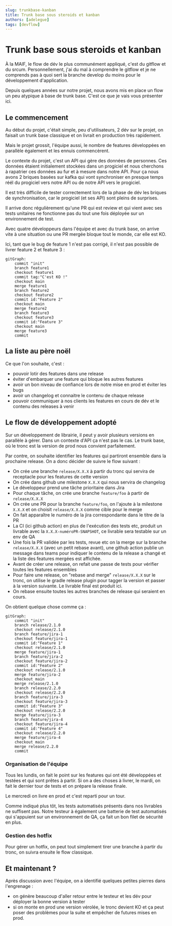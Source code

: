 ```yaml
---
slug: trunkbase-kanban
title: Trunk base sous steroids et kanban
authors: [adelegue]
tags: [devflow]
---
```


# Trunk base sous steroids et kanban

À la MAIF, le flow de dév le plus communément appliqué, c'est du gitflow et du srcum.
Personnellement, j'ai du mal à comprendre le gitflow et je ne comprends pas à quoi sert la branche develop du moins pour le développement d'application.

Depuis quelques années sur notre projet, nous avons mis en place un flow un peu atypique à base de trunk base. C'est ce que je vais vous présenter ici.

## Le commencement

Au début du projet, c'était simple, peu d'utilisateurs, 2 dév sur le projet, on faisait un trunk base classique et on livrait en production très rapidement.

Mais le projet grossit, l'équipe aussi, le nombre de features développées en parallèle également et les ennuis commencèrent.


Le contexte du projet, c'est un API qui gère des données de personnes. Ces données étaient initialement stockées dans un progiciel et nous cherchons à rapatrier ces données au fur et à mesure dans notre API.
Pour ça nous avons 2 briques basées sur kafka qui vont synchroniser en presque temps réél du progiciel vers notre API ou de notre API vers le progiciel.

Il est très difficile de tester correctement lors de la phase de dév les briques de synchronisation, car le progiciel (et ses API) sont pleins de surprises.

Il arrive donc régulièrement qu'une PR qui est review et qui vient avec ses tests unitaires ne fonctionne pas du tout une fois déployée sur un environnement de test.

Avec quatre développeurs dans l'équipe et avec du trunk base, on arrive vite à une situation ou une PR mergée bloque tout le monde, car elle est KO.


Ici, tant que le bug de feature 1 n'est pas corrigé, il n'est pas possible de livrer feature 2 et feature 3 :

```mermaid
gitGraph:
    commit "init"
    branch feature1
    checkout feature1
    commit tag:"C'est KO !"
    checkout main
    merge feature1
    branch feature2
    checkout feature2
    commit id:"Feature 2"
    checkout main
    merge feature2
    branch feature3
    checkout feature3
    commit id:"Feature 3"
    checkout main
    merge feature3
    commit
```

## La liste au père noël

Ce que l'on souhaite, c'est :
* pouvoir lotir des features dans une release
* éviter d'embarquer une feature qui bloque les autres features
* avoir un bon niveau de confiance lors de notre mise en prod et éviter les bugs
* avoir un changelog et connaitre le contenu de chaque release
* pouvoir communiquer à nos clients les features en cours de dév et le contenu des releases à venir

## Le flow de développement adopté

Sur un développement de librairie, il peut y avoir plusieurs versions en parallèle à gérer. Dans un contexte d'API ça n'est pas le cas.
Le trunk base, où le tronc est la version de prod nous convient parfaitement.

Par contre, on souhaite identifier les features qui partiront ensemble dans la prochaine release. On a donc décider de suivre le flow suivant :

* On crée une branche `release/X.X.X` à partir du tronc qui servira de receptacle pour les features de cette version
* On crée dans github une milestone `X.X.X` qui nous servira de changelog
* Le développeur prend une tâche prioritaire dans Jira
* Pour chaque tâche, on crée une branche `feature/foo` à partir de `release/X.X.X`
* On crée une PR pour la branche `feature/foo`, on l'ajoute à la milestone `X.X.X` et on choisit `release/X.X.X` comme cible pour le merge
* On fait apparaître le numéro de la jira correspondante dans le titre de la PR
* La CI (ici github action) en plus de l'exécution des tests etc, produit un livrable avec la `X.X.X-numéroPR-SNAPSHOT`, ce livrable sera testable sur un env de QA
* Une fois la PR validée par les tests, revue etc on la merge sur la branche `release/X.X.X` (avec un petit rebase avant), une github action publie un message dans teams pour indiquer le contenu de la release a changé et la liste des features mergées est affichée.
* Avant de créer une release, on refait une passe de tests pour vérifier toutes les features ensembles
* Pour faire une release, on "rebase and merge" `release/X.X.X` sur le tronc, on utilise le gradle release plugin pour tagger la version et passer à la version suivante. Le livrable final est produit ici.
* On rebase ensuite toutes les autres branches de release qui seraient en cours.

On obtient quelque chose comme ça :

```mermaid
gitGraph:
    commit "init"
    branch release/2.1.0
    checkout release/2.1.0
    branch feature/jira-1
    checkout feature/jira-1
    commit id:"Feature 1"
    checkout release/2.1.0
    merge feature/jira-1
    branch feature/jira-2
    checkout feature/jira-2
    commit id:"Feature 2"
    checkout release/2.1.0
    merge feature/jira-2
    checkout main
    merge release/2.1.0
    branch release/2.2.0
    checkout release/2.2.0
    branch feature/jira-3
    checkout feature/jira-3
    commit id:"Feature 3"
    checkout release/2.2.0
    merge feature/jira-3
    branch feature/jira-4
    checkout feature/jira-4
    commit id:"Feature 4"
    checkout release/2.2.0
    merge feature/jira-4
    checkout main
    merge release/2.2.0
    commit
```

### Organisation de l'équipe

Tous les lundis, on fait le point sur les features qui ont été développées et testées et qui sont prêtes à partir.
Si on a des choses à livrer, le mardi, on fait le dernier tour de tests et on prépare la release finale.

Le mercredi on livre en prod et c'est reparti pour un tour.

Comme indiqué plus tôt, les tests automatisés présents dans nos livrables ne suffisent pas. Notre testeur à également une batterie de test automatisés qui s'appuient sur un environnement de QA, ça fait un bon filet de sécurité en plus.

### Gestion des hotfix

Pour gérer un hotfix, on peut tout simplement tirer une branche à partir du tronc, on suivra ensuite le flow classique.

## Et maintenant ?

Après discussion avec l'équipe, on a identifié quelques petites pierres dans l'engrenage :
* on génère beaucoup d'aller retour entre le testeur et les dév pour déployer la bonne version à tester
* si on monte en prod une version vérolée, le tronc devient KO et ça peut poser des problèmes pour la suite et empêcher de futures mises en prod.


